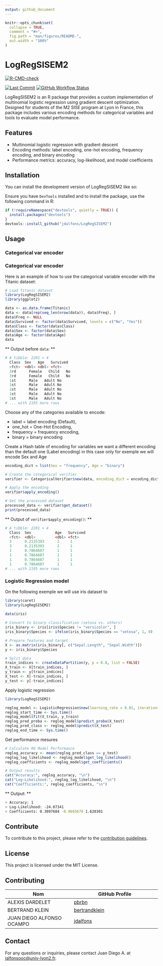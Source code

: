 ```yaml
---
output: github_document
---
```


<!-- README.md is generated from README.Rmd. Please edit that file -->

```r
knitr::opts_chunk$set(
  collapse = TRUE,
  comment = "#>",
  fig.path = "man/figures/README-",
  out.width = "100%"
)
```

# LogRegSISEM2

<!-- badges: start -->
[![R-CMD-check](https://github.com/jdalfons/M2-SISE-R-Library/actions/workflows/R-CMD-check.yaml/badge.svg)](https://github.com/jdalfons/M2-SISE-R-Library/actions/workflows/R-CMD-check.yaml)
<!-- badges: end -->

[![Last Commit](https://img.shields.io/github/last-commit/jdalfons/LogRegSISEM2)](https://github.com/jdalfons/LogRegSISEM2)
[![GitHub Workflow Status](https://img.shields.io/github/workflow/status/jdalfons/LogRegSISEM2/R-CMD-check)](https://github.com/jdalfons/LogRegSISEM2/actions)

LogRegSISEM2 is an R package that provides a custom implementation of multinomial logistic regression using gradient descent optimization. Designed for students of the M2 SISE program at Lyon in France, this package includes various encoding methods for categorical variables and tools to evaluate model performance.

## Features

- Multinomial logistic regression with gradient descent
- Encoding methods: label encoding, one-hot encoding, frequency encoding, and binary encoding
- Performance metrics: accuracy, log-likelihood, and model coefficients

## Installation

You can install the development version of LogRegSISEM2 like so:

Ensure you have `DevTools` installed and to install the package, use the following command in R:

```r
if (!requireNamespace("devtools", quietly = TRUE)) {
  install.packages("devtools")
}
devtools::install_github("jdalfons/LogRegSISEM2")
```

## Usage

### Categorical var encoder

### Categorical var encoder

Here is an example of how to use the categorical variable encoder with the Titanic dataset:

```r
# Load Titanic dataset
library(LogRegSISEM2)
library(ggplot2)

data <- as.data.frame(Titanic)
data <- data[rep(seq_len(nrow(data)), data$Freq), ]
data$Freq <- NULL
data$Survived <- factor(data$Survived, levels = c("No", "Yes"))
data$Class <- factor(data$Class)
data$Sex <- factor(data$Sex)
data$Age <- factor(data$Age)
data
```

** Output before `data`: **

```r
# A tibble: 2201 × 4
  Class  Sex   Age   Survived
  <fct>  <dbl> <dbl> <fct>   
  3rd	   Female	Child	No
  3rd	   Female	Child	No
  1st	   Male	  Adult	No
  1st	   Male	  Adult	No
  1st	   Male	  Adult	No
  1st	   Male	  Adult	No
  1st	   Male	  Adult	No  
# ... with 2195 more rows
```

Choose any of the categories available to encode: 

- label = label encoding (Default), 
- one_hot = One-Hot Encoding, 
- frequency = frequency encoding, 
- binary = binary encoding

Create a Hash table of encoding for variables we want a different encoding than 
the default one (Label encoding) in this case only for exemple we will encode Sex and Age
``` r
encoding_dict = list(Sex = "frequency", Age = "binary")

# Create the categorical verifier
verifier <- CategoricalVerifier$new(data, encoding_dict = encoding_dict)

# Apply the encoding
verifier$apply_encoding()

# Get the processed dataset
processed_data <- verifier$get_dataset()
print(processed_data)
```

** Output of `verifier$apply_encoding()`: **

```r
# A tibble: 2201 × 4
  Class  Sex           Age   Survived
  <fct>  <dbl>         <dbl> <fct>   
  3      0.2135393	    2     1      
  3      0.2135393	    2     1      
  1      0.7864607      1     1      
  1      0.7864607      1     1      
  1      0.7864607      1     1      
  1      0.7864607      1     1      
# ... with 2195 more rows
```

### Logistic Regression model

On the following exemple we will use iris dataset to 

``` r
library(caret)
library(LogRegSISEM2)

data(iris)
  
# Convert to binary classification (setosa vs. others)
iris_binary <- iris[iris$Species != "versicolor", ]
iris_binary$Species <- ifelse(iris_binary$Species == "setosa", 1, 0)

# Prepare features and target
X <- as.matrix(iris_binary[, c("Sepal.Length", "Sepal.Width")])
y <- iris_binary$Species

# Split data
train_indices <- createDataPartition(y, p = 0.8, list = FALSE)
X_train <- X[train_indices, ]
y_train <- y[train_indices]
X_test <- X[-train_indices, ]
y_test <- y[-train_indices]

```

Apply logistic regression
```r
library(LogRegSISEM2)

reglog_model <- LogisticRegression$new(learning_rate = 0.01, iterations = 1000)
reglog_start_time <- Sys.time()
reglog_model$fit(X_train, y_train)
reglog_pred_proba <- reglog_model$predict_proba(X_test)
reglog_pred_class <- reglog_model$predict(X_test)
reglog_end_time <- Sys.time()

```

Get performance mesures

``` r
# Calculate R6 Model Performance
reglog_accuracy <- mean(reglog_pred_class == y_test)
reglog_log_likelihood <- reglog_model$get_log_likelihood()
reglog_coefficients <- reglog_model$get_coefficients()

# Output results
cat("Accuracy:", reglog_accuracy, "\n")
cat("Log-Likelihood:", reglog_log_likelihood, "\n")
cat("Coefficients:", reglog_coefficients, "\n")
```

** Output: **

```sh
> Accuracy: 1 
> Log-Likelihood: -24.07341 
> Coefficients: 0.3097684 -0.9693679 1.620301 
```

## Contribute

To contribute to this project, please refer to the [contribution guidelines](https://github.com/jdalfons/LogRegSISEM2/blob/main/contribute/contribute.md).

## License

This project is licensed under the MIT License.

## Contributing

| Nom                        | GitHub Profile                     |
|----------------------------|------------------------------------|
| ALEXIS DARDELET             | [pbrbn](https://github.com/AlexisDardelet)  |
| BERTRAND KLEIN             | [bertrandklein](https://github.com/bertrandklein) |
| JUAN DIEGO ALFONSO OCAMPO  | [jdalfons](https://github.com/jdalfons) |

## Contact

For any questions or inquiries, please contact Juan Diego A. at [jalfonsooc@univ-lyon2.fr](mailto:jalfonsooc@univ-lyon2.fr).
